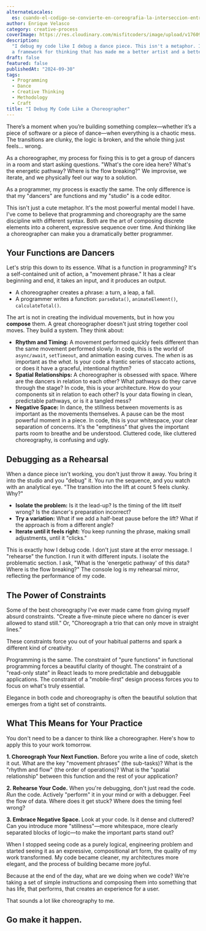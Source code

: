 ```yaml
---
alternateLocales:
  es: cuando-el-codigo-se-convierte-en-coreografia-la-interseccion-entre-programacion-y-movimiento
author: Enrique Velasco
category: creative-process
coverImage: https://res.cloudinary.com/misfitcoders/image/upload/v1760912221/eVelasco/covers/article-placeholder.jpg
description:
  "I debug my code like I debug a dance piece. This isn't a metaphor. It's
  a framework for thinking that has made me a better artist and a better engineer."
draft: false
featured: false
publishedAt: "2024-09-30"
tags:
  - Programming
  - Dance
  - Creative Thinking
  - Methodology
  - Craft
title: "I Debug My Code Like a Choreographer"
---
```


There’s a moment when you’re building something complex—whether it’s a piece of software or a piece of dance—when everything is a chaotic mess. The transitions are clunky, the logic is broken, and the whole thing just feels… wrong.

As a choreographer, my process for fixing this is to get a group of dancers in a room and start asking questions. "What's the core idea here? What's the energetic pathway? Where is the flow breaking?" We improvise, we iterate, and we physically feel our way to a solution.

As a programmer, my process is exactly the same. The only difference is that my "dancers" are functions and my "studio" is a code editor.

This isn't just a cute metaphor. It's the most powerful mental model I have. I've come to believe that programming and choreography are the same discipline with different syntax. Both are the art of composing discrete elements into a coherent, expressive sequence over time. And thinking like a choreographer can make you a dramatically better programmer.

## Your Functions are Dancers

Let's strip this down to its essence. What is a function in programming? It's a self-contained unit of action, a "movement phrase." It has a clear beginning and end, it takes an input, and it produces an output.

- A choreographer creates a phrase: a turn, a leap, a fall.
- A programmer writes a function: `parseData()`, `animateElement()`, `calculateTotal()`.

The art is not in creating the individual movements, but in how you **compose** them. A great choreographer doesn't just string together cool moves. They build a system. They think about:

- **Rhythm and Timing:** A movement performed quickly feels different than the same movement performed slowly. In code, this is the world of `async/await`, `setTimeout`, and animation easing curves. The *when* is as important as the *what*. Is your code a frantic series of staccato actions, or does it have a graceful, intentional rhythm?
- **Spatial Relationships:** A choreographer is obsessed with space. Where are the dancers in relation to each other? What pathways do they carve through the stage? In code, this is your architecture. How do your components sit in relation to each other? Is your data flowing in clean, predictable pathways, or is it a tangled mess?
- **Negative Space:** In dance, the stillness between movements is as important as the movements themselves. A pause can be the most powerful moment in a piece. In code, this is your whitespace, your clear separation of concerns. It's the "emptiness" that gives the important parts room to breathe and be understood. Cluttered code, like cluttered choreography, is confusing and ugly.

## Debugging as a Rehearsal

When a dance piece isn't working, you don't just throw it away. You bring it into the studio and you "debug" it. You run the sequence, and you watch with an analytical eye. "The transition into the lift at count 5 feels clunky. Why?"

- **Isolate the problem:** Is it the lead-up? Is the timing of the lift itself wrong? Is the dancer's preparation incorrect?
- **Try a variation:** What if we add a half-beat pause before the lift? What if the approach is from a different angle?
- **Iterate until it feels right:** You keep running the phrase, making small adjustments, until it "clicks."

This is exactly how I debug code. I don't just stare at the error message. I "rehearse" the function. I run it with different inputs. I isolate the problematic section. I ask, "What is the 'energetic pathway' of this data? Where is the flow breaking?" The console log is my rehearsal mirror, reflecting the performance of my code.

## The Power of Constraints

Some of the best choreography I've ever made came from giving myself absurd constraints. "Create a five-minute piece where no dancer is ever allowed to stand still." Or, "Choreograph a trio that can only move in straight lines."

These constraints force you out of your habitual patterns and spark a different kind of creativity.

Programming is the same. The constraint of "pure functions" in functional programming forces a beautiful clarity of thought. The constraint of a "read-only state" in React leads to more predictable and debuggable applications. The constraint of a "mobile-first" design process forces you to focus on what's truly essential.

Elegance in both code and choreography is often the beautiful solution that emerges from a tight set of constraints.

## What This Means for Your Practice

You don't need to be a dancer to think like a choreographer. Here's how to apply this to your work tomorrow.

**1. Choreograph Your Next Function.** Before you write a line of code, sketch it out. What are the key "movement phrases" (the sub-tasks)? What is the "rhythm and flow" (the order of operations)? What is the "spatial relationship" between this function and the rest of your application?

**2. Rehearse Your Code.** When you're debugging, don't just read the code. *Run* the code. Actively "perform" it in your mind or with a debugger. Feel the flow of data. Where does it get stuck? Where does the timing feel wrong?

**3. Embrace Negative Space.** Look at your code. Is it dense and cluttered? Can you introduce more "stillness"—more whitespace, more clearly separated blocks of logic—to make the important parts stand out?

When I stopped seeing code as a purely logical, engineering problem and started seeing it as an expressive, compositional art form, the quality of my work transformed. My code became cleaner, my architectures more elegant, and the process of building became more joyful.

Because at the end of the day, what are we doing when we code? We're taking a set of simple instructions and composing them into something that has life, that performs, that creates an experience for a user.

That sounds a lot like choreography to me.

Go make it happen.
---
